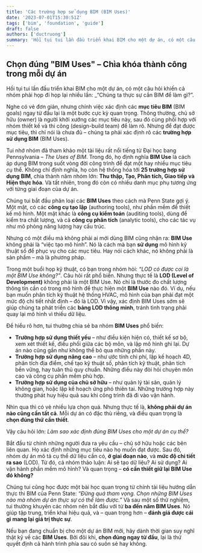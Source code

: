 ```yaml
---
title: 'Các trường hợp sử dụng BIM (BIM Uses)'
date: '2023-07-01T15:30:51Z'
tags: ['bim', 'foundation', 'guide']
draft: false
authors: ['ductruong']
summary: 'Hồi tụi tui lần đầu triển khai BIM cho một dự án, có một câu hỏi khiến cả nhóm phải họp đi họp lại nhiều lần: “Chúng ta thực sự cần BIM để làm gì?”.'
---
```


## Chọn đúng "BIM Uses" – Chìa khóa thành công trong mỗi dự án

Hồi tụi tui lần đầu triển khai BIM cho một dự án, có một câu hỏi khiến cả nhóm phải họp đi họp lại nhiều lần: \_“Chúng ta thực sự cần BIM để làm gì?”.

Nghe có vẻ đơn giản, nhưng chính việc xác định các **mục tiêu BIM** (BIM goals) ngay từ đầu lại là một bước cực kỳ quan trọng. Thông thường, chủ sở hữu (owner) là người khởi xướng các mục tiêu này, sau đó cùng phối hợp với nhóm thiết kế và thi công (design-build team) để làm rõ. Nhưng để đạt được mục tiêu, thì chỉ nói là chưa đủ – chúng ta phải xác định rõ các **trường hợp sử dụng BIM** (BIM Uses).

Tui nhớ nhóm đã tham khảo một tài liệu rất nổi tiếng từ Đại học bang Pennsylvania – _The Uses of BIM_. Trong đó, họ định nghĩa **BIM Use** là cách áp dụng BIM trong suốt vòng đời công trình để đạt một hay nhiều mục tiêu cụ thể. Không chỉ định nghĩa, họ còn hệ thống hóa tới **25 trường hợp sử dụng BIM**, chia thành năm nhóm lớn: **Thu thập, Tạo, Phân tích, Giao tiếp và Hiện thực hóa**. Và tất nhiên, trong đó còn có nhiều danh mục phụ tương ứng với từng giai đoạn của dự án.

Chúng tui bắt đầu phân loại các **BIM Uses** theo cách mà Penn State gợi ý. Một mặt, có các **công cụ tạo lập** (authoring tools), như phần mềm để thiết kế mô hình. Một mặt khác là **công cụ kiểm toán** (auditing tools), dùng để kiểm tra chất lượng, và cả **công cụ phân tích** (analytic tools), cho các tác vụ như mô phỏng năng lượng hay cấu trúc.

Nhưng có một điều mà không phải ai mới dùng BIM cũng nhận ra: **BIM Use** không phải là “việc tạo mô hình”. Nó là cách mà bạn **sử dụng** mô hình kỹ thuật số để phục vụ cho các mục tiêu. Hay nói cách khác, nó không phải là sản phẩm – mà là phương pháp.

Trong một buổi họp kỹ thuật, có bạn trong nhóm hỏi: _“LOD có được coi là một BIM Use không?”_. Câu hỏi rất phổ biến. Nhưng thực tế là **LOD (Level of Development)** không phải là một BIM Use. Nó chỉ là thước đo chất lượng thông tin cần có trong mô hình để thực hiện một **BIM Use** nào đó. Ví dụ, nếu bạn muốn phân tích kỹ thuật hệ thống HVAC, mô hình của bạn phải đạt một mức độ chi tiết nhất định – đó là LOD. Vì vậy, xác định BIM Uses sớm sẽ giúp chúng ta phát triển các **bảng LOD thông minh**, tránh tình trạng phải quay lại mô hình vì thiếu dữ liệu.

Để hiểu rõ hơn, tui thường chia sẻ ba nhóm **BIM Uses** phổ biến:

- **Trường hợp sử dụng thiết yếu** – như điều kiện hiện có, thiết kế sơ bộ, xem xét thiết kế, điều phối giữa các bộ môn, và lập mô hình ghi lại. Dự án nào cũng gần như không thể bỏ qua những phần này.
- **Trường hợp sử dụng nâng cao** – như ước tính chi phí, lập kế hoạch 4D, phân tích địa điểm, chế tạo kỹ thuật số, phân tích kỹ thuật, phân tích bền vững, hay tuân thủ quy chuẩn. Những điều này đòi hỏi chuyên môn cao và công cụ phần mềm phù hợp.
- **Trường hợp sử dụng của chủ sở hữu** – như quản lý tài sản, quản lý không gian, hoặc lập kế hoạch ứng phó thiên tai. Những trường hợp này thường phát huy hiệu quả sau khi công trình đã đi vào vận hành.

Nhìn qua thì có vẻ nhiều lựa chọn quá. Nhưng thực tế là, **không phải dự án nào cũng cần tất cả**. Mỗi dự án có đặc thù riêng, và điều quan trọng là **chọn đúng thứ cần thiết**.

Vậy câu hỏi lớn: _Làm sao xác định đúng BIM Uses cho một dự án cụ thể?_

Bắt đầu từ chính những người đưa ra yêu cầu – chủ sở hữu hoặc các bên liên quan. Họ xác định những mục tiêu nào họ muốn đạt được. Sau đó, nhóm dự án mô tả cụ thể dữ liệu cần có, **ở giai đoạn nào**, và **mức độ chi tiết ra sao** (LOD). Từ đó, cả nhóm thảo luận: Ai sẽ tạo dữ liệu? Ai sử dụng? Ai vận hành phần mềm mô hình? Và quan trọng – **có cần thiết giữ lại BIM Use đó không?**

Chúng tui cũng học được một bài học quan trọng từ chính tài liệu hướng dẫn thực thi BIM của Penn State: _“Đừng quá tham vọng. Chọn những BIM Uses nào mà nhóm dự án thực sự có thể làm được.”_ Và sau một số thử nghiệm, tui thường khuyên các nhóm nên bắt đầu với từ **ba đến năm BIM Uses**. Nó giúp tập trung, triển khai hiệu quả, và – quan trọng hơn – **đánh giá được cái gì mang lại giá trị thực sự**.

Nếu bạn đang chuẩn bị cho một dự án BIM mới, hãy dành thời gian suy nghĩ thật kỹ về các **BIM Uses**. Bởi đôi khi, **chọn đúng ngay từ đầu**, lại là thứ quyết định cả hành trình phía sau có suôn sẻ hay không.
